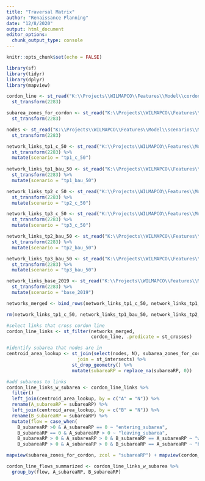 ```yaml
---
title: "Traversal Matrix"
author: "Renaissance Planning"
date: "12/8/2020"
output: html_document
editor_options: 
  chunk_output_type: console
---
```


```r
knitr::opts_chunk$set(echo = FALSE)

library(sf)
library(tidyr)
library(dplyr)
library(mapview)
```


```r

cordon_line <- st_read("K:\\Projects\\WILMAPCO\\Features\\Model\\cordon_line\\cordon_line.shp", quiet = TRUE) %>% 
  st_transform(2283)

subarea_zones_for_cordon <- st_read("K:\\Projects\\WILMAPCO\\Features\\Model\\cordon_line\\subareas_for_cordon_line_clipped.shp", quiet = TRUE) %>% 
  st_transform(2283)

nodes <- st_read("K:\\Projects\\WILMAPCO\\Features\\Model\\scenarios\\ModelRuns\\v2\\2050_TP3_BAU_Loaded_Node.shp", quiet = TRUE) %>% 
  st_transform(2283)

network_links_tp1_c_50 <- st_read("K:\\Projects\\WILMAPCO\\Features\\Model\\scenarios\\ModelRuns\\v2\\2050_TP1_C_Loaded_Link.shp", quiet = TRUE) %>% 
  st_transform(2283) %>% 
  mutate(scenario = "tp1_c_50")
  
network_links_tp1_bau_50 <- st_read("K:\\Projects\\WILMAPCO\\Features\\Model\\scenarios\\ModelRuns\\v2\\2050_TP1_BAU_Loaded_Link.shp", quiet = TRUE) %>% 
  st_transform(2283) %>% 
  mutate(scenario = "tp1_bau_50")

network_links_tp2_c_50 <- st_read("K:\\Projects\\WILMAPCO\\Features\\Model\\scenarios\\ModelRuns\\v2\\2050_TP2_C_Loaded_Link.shp", quiet = TRUE) %>% 
  st_transform(2283) %>% 
  mutate(scenario = "tp2_c_50")

network_links_tp3_c_50 <- st_read("K:\\Projects\\WILMAPCO\\Features\\Model\\scenarios\\ModelRuns\\v2\\2050_TP3_C_Loaded_Link.shp", quiet = TRUE) %>% 
  st_transform(2283) %>% 
  mutate(scenario = "tp3_c_50")

network_links_tp2_bau_50 <- st_read("K:\\Projects\\WILMAPCO\\Features\\Model\\scenarios\\ModelRuns\\v2\\2050_TP2_BAU_Loaded_Link.shp", quiet = TRUE) %>% 
  st_transform(2283) %>% 
  mutate(scenario = "tp2_bau_50")

network_links_tp3_bau_50 <- st_read("K:\\Projects\\WILMAPCO\\Features\\Model\\scenarios\\ModelRuns\\v2\\2050_TP3_BAU_Loaded_Link.shp", quiet = TRUE) %>% 
  st_transform(2283) %>% 
  mutate(scenario = "tp3_bau_50")

network_links_base_2019 <- st_read("K:\\Projects\\WILMAPCO\\Features\\Model\\scenarios\\ModelRuns\\v2\\2019_Base_Loaded_Link.shp", quiet = TRUE) %>% 
  st_transform(2283) %>% 
  mutate(scenario = "base_2019")

networks_merged <- bind_rows(network_links_tp1_c_50, network_links_tp1_bau_50, network_links_tp2_c_50, network_links_tp3_c_50, network_links_tp2_bau_50, network_links_tp3_bau_50, network_links_base_2019)

rm(network_links_tp1_c_50, network_links_tp1_bau_50, network_links_tp2_c_50, network_links_tp3_c_50, network_links_tp2_bau_50, network_links_tp3_bau_50, network_links_base_2019)

```

```r

#select links that cross cordon line
cordon_line_links <- st_filter(networks_merged, 
                               cordon_line, .predicate = st_crosses)

#identify subarea that nodes are in
centroid_area_lookup <- st_join(select(nodes, N), subarea_zones_for_cordon,
                          join = st_intersects) %>% 
                        st_drop_geometry() %>% 
                        mutate(subareaRP = replace_na(subareaRP, 0))

#add subareas to links
cordon_line_links_w_subarea <- cordon_line_links %>% 
  filter()
  left_join(centroid_area_lookup, by = c("A" = "N")) %>% 
  rename(A_subareaRP = subareaRP) %>% 
  left_join(centroid_area_lookup, by = c("B" = "N")) %>% 
  rename(B_subareaRP = subareaRP) %>% 
  mutate(flow = case_when(
    B_subareaRP >0 & A_subareaRP == 0 ~ "entering_subarea",
    B_subareaRP == 0 & A_subareaRP > 0 ~ "leaving_subarea",
    B_subareaRP > 0 & A_subareaRP > 0 & B_subareaRP == A_subareaRP ~ "within_subarea",
    B_subareaRP > 0 & A_subareaRP > 0 & B_subareaRP == A_subareaRP ~ "between_subareas"))

mapview(subarea_zones_for_cordon, zcol = "subareaRP") + mapview(cordon_line_links_w_subarea, zcol = "flow") + mapview(cordon_line)

cordon_line_flows_summarized <- cordon_line_links_w_subarea %>% 
  group_by(flow, A_subareaRP, B_subareaRP)

```

